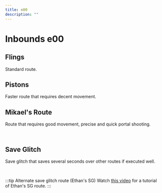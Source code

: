 ```yaml
---
title: e00
description: ""
---
```


# Inbounds e00


<Tabs queryString="tab" defaultValue="beginner" className="tabs tabs--block">
<TabItem value="beginner" label="Beginner" attributes={{className: "beginner"}}>

## Flings

Standard route.

<YouTube url="https://youtu.be/QR3saaE-pTo"/>

</TabItem>
<TabItem value="intermediate" label="Intermediate" attributes={{className: "intermediate"}}>

## Pistons

Faster route that requires decent movement.

<YouTube url="https://youtu.be/LyygkRe6yl8"/>

</TabItem>
<TabItem value="advanced" label="Advanced" attributes={{className: "advanced"}}>

## Mikael's Route

Route that requires good movement, precise and quick portal shooting. 

<YouTube url="https://youtu.be/n5usLjjxIv8"/>
<br/>

## Save Glitch

Save glitch that saves several seconds over other routes if executed well.

<YouTube url="https://youtu.be/k0Kba0Xy_G4"/>
<br/>

:::tip Alternate save glitch route (Ethan's SG)
Watch [this video](https://youtu.be/VqS4MaWGT28) for a tutorial of Ethan's SG route.
:::

</TabItem>
</Tabs>
